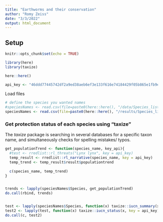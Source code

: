 ```yaml
---
title: "Earthworms and their conservation"
author: "Romy Zeiss"
date: "3/3/2022"
output: html_document
---
```


## Setup 

```r
knitr::opts_chunk$set(echo = TRUE)

library(here)
library(taxize)

here::here()

api_key <- "46ddd77445742df2a9ed38aeb6ef3e133f616e74184429f05b865e1fb9ea9c22"
```

Load files

```r
# define the species you wanted names
#speciesNames <- read.csv(file=paste0(here::here(), "/data/Species_list_Crassiclitellata.csv"))    #pre-defined list only
speciesNames <- read.csv(file=paste0(here::here(), "/results/Species_list_Crassiclitellata.csv")) #number of records added
```


### Get protection status of each species using "taxize"

The *taxize* package is searching in several databases for a specific taxon name, and simultaneously checks for spelling mistakes/ typos.

```r
get_populationTrend <- function(species_name, key_api){
  #test <- rredlist::rl_threats("Lynx lynx", key = api_key)
  temp_result <- rredlist::rl_narrative(species_name, key = api_key)
  temp_trend <- temp_result$result$populationtrend
  
  c(species_name, temp_trend)
}


trends <- lapply(speciesNames$Species, get_populationTrend)
do.call(rbind, trends)


test <- lapply(speciesNames$Species, function(x) taxize::iucn_summary(x, key = api_key))
test2 <- lapply(test, function(x) taxize::iucn_status(x, key = api_key))
do.call(c, test2)


```



